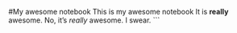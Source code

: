 #My awesome notebook
This is my awesome notebook
It is **really** awesome.
No, it's _really_ awesome. I swear. 
```

